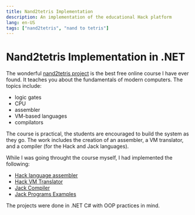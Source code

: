 ```yaml
---
title: Nand2tetris Implementation
description: An implementation of the educational Hack platform
lang: en-US
tags: ["nand2tetris", "nand to tetris"]
---
```


# Nand2tetris Implementation in .NET

The wonderful [nand2tetris project](https://www.nand2tetris.org/) is the best
free online course I have ever found. It teaches you about the fundamentals of
modern computers. The topics include:

- logic gates
- CPU
- assembler
- VM-based languages
- compilators

The course is practical, the students are encouraged to build the system as they
go. The work includes the creation of an assembler, a VM translator, and a
compiler (for the Hack and Jack languages).

While I was going throught the course myself, I had implemented the following:

- [Hack language assembler](https://github.com/marcinjahn/Hack.Assembler)
- [Hack VM Translator](https://github.com/marcinjahn/Hack.VMTranslator)
- [Jack Compiler](https://github.com/marcinjahn/Hack.JackCompiler)
- [Jack Programs Examples](https://github.com/marcinjahn/Hack.JackPrograms)

The projects were done in .NET C# with OOP practices in mind.